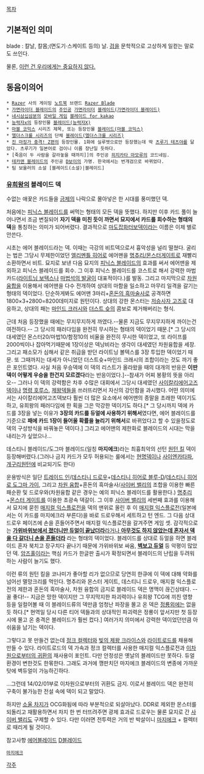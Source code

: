 [[목차]]
== 기본적인 의미 ==
blade : 칼날, 칼몸;(면도기·스케이트 등의) 날. [[검]]을 문학적으로 고상하게 일컫는 말로도 쓰인다.

물론, [[이거 하나 적자고 만든 것이 아닌 항목|이런 건 우리에게는 중요하지 않다.]]
== 동음이의어 ==
 * [[Razer]] 사의 게이밍 [[노트북]] 브랜드 [[Razer Blade]]
 * [[가면라이더 블레이드]]의 [[주인공]] [[가면라이더]] [[블레이드(가면라이더 블레이드)]]
 * [[네시삼십삼분]]의 [[모바일 게임]] [[블레이드 for kakao]]
 * [[능력자x]]의 등장인물 [[블레이드(능력자X)]]
 * [[마블 코믹스]] 시리즈 제목, 또는 등장인물 [[블레이드(마블 코믹스)]]
 * [[엘더스크롤 시리즈]]의 단체 [[블레이드(엘더스크롤 시리즈)]]
 * [[진 마징가 충격! Z편]]의 등장인물. 1화에 실루엣으로만 등장했는데 딱 [[츠루기 테츠야]]를 닮았다. 츠루기가 일본어로 검이니 이름 장난일 듯하다.
 * [죽음이 두 사람을 갈라놓을 때까지]]의 주인공 [[히지카타 마모루]]의 코드네임.
 * [[테카맨 블레이드]]의 주인공 [[D보이]]의 가명. 한국에서는 번개검으로 바뀌었다.
 * 팀 보울러의 소설 [블레이드(소설)|블레이드]

=== [[유희왕]]의 블레이드 덱 ===
수없는 애꿏은 카드들을 [[유희왕/OCG 금지제한|금제]]의 나락으로 몰아넣은 한 시대를 풍미했던 덱. 

처음에는 [[피닉스 블레이드]]를 써먹는 형태의 모든 덱을 뜻했다. 하지만 이후 카드 풀이 늘어나면서 조금 변질되어 '''자기 덱을 미친 듯이 까면서 묘지에서 카드를 회수하는 형태의 덱'''을 통칭하는 의미가 되어버렸다. 결과적으로 [[마도잡화상인|마도잡화]]터보덱이라는 이름은 이제 별로 안쓴다.

시초는 에어 블레이드라는 덱. 이때는 극강의 비트덱으로서 흉악성을 널리 떨쳤다. 굴리는 법은 그당시 무제한이었던 [[엘리멘틀 히어로]] 에어맨을 [[추리게이트|명추리/몬스터게이트]]로 재빨리 소환하면서 비트. 묘지로 보낸 다음 묘지의 [[피닉스 블레이드]]의 효과를 써서 에어맨을 제외하고 피닉스 블레이드를 회수. 그 이후 피닉스 블레이드를 코스트로 해서 강력한 마법카드([[라이트닝 보텍스]]나 [[마법석의 발굴]]이 대표적이다.)를 발동. 그리고 마지막으로 [[차원 융합]]을 이용해서 에어맨을 다수 전개하여 상대의 마함을 일소하고 마무리 일격을 갈기는 형태의 덱이었다. 단순하게봐도 에어맨 3마리+[[혼돈의 흑마술사]]로 공격하면 1800×3+2800=8200데미지로 원턴이다. 상대의 강한 몬스터는 [[저승사자 고즈]]로 대응하고, 상대의 패는 [[마인드 크러시]]와 [[더스트 슛]]의 콤보로 제거해버리는 형식.

근데 처음 등장했을 때에는 무지무지하게 까였다.--물론 지금도 무지무지하게 까이는건 여전하다.-- 그 당시의 패러다임을 완전히 무시하는 형태의 덱이었기 때문.[* 그 당시의 대세였던 몬스터20/마법10/함정10의 비율을 완전히 무시한 덱이었고, 또 라이프를 2000씩이나 잡아먹기때문에 1장이상은 덱낭비라는 생각이 대세였던 차원융합을 세장. 그리고 패소모가 심해서 같은 취급을 받던 라이트닝 볼텍스를 3장 투입한 덱이었기 때문. 또 그때까지는 대세가 아니었던 더스트슛+마인드 크래시의 조합이라는 것도 까기 좋은 포인트였다. 사실 처음 우승덱에 이 덱의 리스트가 올라왔을 때의 대개의 반응은 '''이딴 덱이 어떻게 우승을 한건지 모르겠다'''라는 반응이었다.]--참새가 어찌 봉황의 뜻을 아리오-- 그러나 이 덱의 강력함은 차후 수많은 대회에서 그당시 대세였던 [[사이칼리에어고즈]]덱이나 [[호루스의 흑염룡|명령 호루스]], [[제왕]]덱들을 쓰러뜨리면서 자신의 강인함을 과시했다. 어떤 의미에서는 사이칼리에어고즈덱보다 훨씬 더 많은 요소에서 에어맨의 종말을 초래한 덱이기도 하고, 유희왕의 패러다임에 한 획을 그은 막강한 덱이기도 하다.[* 그 당시까지 덱에 카드를 3장을 넣는 이유가 '''3장의 카드를 듀얼에 사용하기 위해서'''였다면, 에어 블레이드를 기준으로 '''패에 카드 1장이 들어올 확률을 늘리기 위해서'''로 바뀌었다고 할 수 있을정도로 덱의 구성방식을 바꿔놓은 덱이다.] 그리고 에어맨의 제한화로 블레이드의 시대는 막을 내리는가 싶었으나...

데스티니 블레이드/도그마 블레이드(일칭 '''마지에크''')라는 최흉최악의 선턴 [[원턴 킬]] 덱이 등장해버렸다.(그러나 금지 카드가 모두 허용되는 룰에서는 [[현세와 명계의 역전|현명덱]]이나 [[마도 사이언티스트|사이엔카타파]], [[개구리(유희왕)|개구리원턴]]에 비교되기도 한다)

운용방식은 일단 [[트레이드 인]]/[[데스티니 드로우]]+[[데스티니 히어로 블루-D]]/[[데스티니 히어로 도그마 가이]], 그리고 [[차원 융합]]+혼돈의 흑마술사/[[사이버 밸리]]의 조합을 이용한 빠른 패순환 및 드로우와(차원융합 같은 경우는 예의 피닉스 블레이드를 활용한다.) [[명추리]]+[[몬스터 게이트]]를 이용한 초광속 덱갈이. 그 이후 [[사이버 밸리]]의 세번째 효과를 이용해서 묘지에 묻힌 [[매지컬 익스플로전]]을 덱의 맨위로 올린 후 이 [[매지컬 익스플로전]](일본에서는 이 카드를 마지에크라 부른다)을 바로 드로우해서 세트하고 턴 엔드. 그 다음 상대 드로우 페이즈에 손을 흔들어주면서 매지컬 익스플로전을 갈겨주면 게임 셋. 감각적으로는 [[현세와 명계의 역전|'''가위바위보에서 졌더니만 듀얼이 끝났더라'''라거나 '''아무것도 하지 않았는데 혼자서 덱을 다 갈더니 손을 흔들더라''']] 라는 형태의 덱이었다. 블레이드를 상대로 듀얼을 하면 블레이드 혼자 북치고 장구치다 끝나기 때문에 가위바위보 싸움, '''[[벽듀얼|벽보고 듀얼]]''' 등 악평이 많았던 덱. [[암즈홀]]이라는 핵심 카드가 한글판 출시가 확정되면서 블레이드의 난립을 두려워하는 사람이 늘기도 했다.

이런 류의 원턴 킬을 코나미가 좋아할 리가 없으므로 당연히 한큐에 이 덱에 대해 약화를 넘어선 멸망크리를 먹인다. 명추리와 몬스터 게이트, 데스티니 드로우, 매지컬 익스플로전의 제한과 혼돈의 흑마술사, 차원 융합의 금지로 블레이드 덱은 명맥이 끊긴상태다. --꼴 좋다!-- 지금은 망한 덱이지만 그 무지막지한 파괴력이나 유희왕 TCG에 끼친 영향 등을 일컬어볼 때 이 블레이드류의 덱만큼 엄청난 파장을 몰고 온 덱은 [[정룡]]외에는 없을 듯 하다.[* 현역일 당시 다른 티어 덱들과의 상대적인 파괴력은 정룡이 앞서지만 첫 등장시에 몰고 온 충격은 블레이드가 훨씬 컸다.]  여러가지 의미에서 강력한 덱이었던만큼 아쉬움을 남기는 덱이다.

그렇다고 못 만들건 없는데 [[정크#s-2.1.2|정크 컬렉터]]와 [[빛의 제왕 크라이스]]와 [[라이트로드]]를 채용해 만들 수 있다. 라이트로드의 덱 가속과 정크 컬렉터를 사용한 매지컬 익스플로전과 [[이차원으로부터의 귀환]]의 재사용이 포인트. 다만 안정성은 옛날의 블레이드만 못하다. 듀얼 환경이 변한것도 한몪한다. 그래도 과거에 깽판치던 마지에크 블레이드의 변종에 가까운 탓에 벽듀얼이 가능하긴하다.

...그런데 14/02/01부로 이차원으로부터의 귀환도 금지. 이로서 블레이드 덱은 완전히 구축이 불가능한 전설 속에 덱이 되고 말았다.

하지만 [[소울 차지]]가 OCG화됨에 따라 부분적으로 되살아났다. DDR로 제외한 몬스터를 되돌리고 재활용하면서 차지 한 번 터뜨려주면 광제 효과로 드로우는 물론 묘지로 간 [[사이버 밸리]]도 구제할 수 있다. 다만 이러면 전투력은 거의 반 박살이니 [[매지컬 익스플로젼|마지에크]] + 컬렉터로 때리게 될 것이다. 

참고사항
[http://yugioh-wiki.net/index.php?%A1%DA%A5%A8%A5%A2%A5%D6%A5%EC%A1%BC%A5%C9%A1%DB 에어블레이드]
[http://yugioh-wiki.net/index.php?%A1%DA%A5%C9%A5%B0%A5%DE%A5%D6%A5%EC%A1%BC%A5%C9%A1%DB D블레이드]
 [http://yugioh-wiki.net/index.php?%A1%DA%A5%DE%A5%B8%A5%AB%A5%EB%A5%A8%A5%AF%A5%B9%A5%D7%A5%ED%A1%BC%A5%B8%A5%E7%A5%F3%A3%B1%A5%AD%A5%EB%A1%DB#bd0ee0a7 마지에크]

[[각주]]
